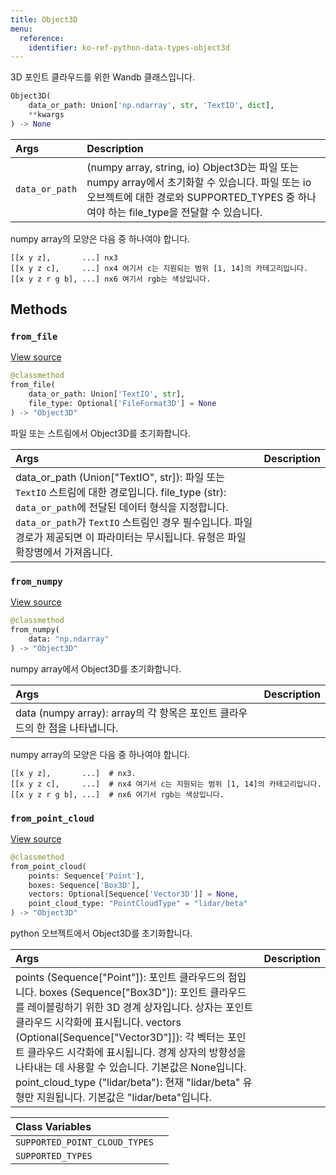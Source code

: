 ```yaml
---
title: Object3D
menu:
  reference:
    identifier: ko-ref-python-data-types-object3d
---
```


<Card title="View the source code" href="https://www.github.com/wandb/wandb/tree/637bddf198525810add5804059001b1b319d6ad1/wandb/sdk/data_types/object_3d.py#L186-L462" icon="github"/>

3D 포인트 클라우드를 위한 Wandb 클래스입니다.

```python
Object3D(
    data_or_path: Union['np.ndarray', str, 'TextIO', dict],
    **kwargs
) -> None
```

| Args | Description |
| :--- | :--- |
|  `data_or_path` |  (numpy array, string, io) Object3D는 파일 또는 numpy array에서 초기화할 수 있습니다. 파일 또는 io 오브젝트에 대한 경로와 SUPPORTED_TYPES 중 하나여야 하는 file_type을 전달할 수 있습니다. |

numpy array의 모양은 다음 중 하나여야 합니다.

```
[[x y z],       ...] nx3
[[x y z c],     ...] nx4 여기서 c는 지원되는 범위 [1, 14]의 카테고리입니다.
[[x y z r g b], ...] nx6 여기서 rgb는 색상입니다.
```

## Methods

### `from_file`

[View source](https://www.github.com/wandb/wandb/tree/637bddf198525810add5804059001b1b319d6ad1/wandb/sdk/data_types/object_3d.py#L332-L349)

```python
@classmethod
from_file(
    data_or_path: Union['TextIO', str],
    file_type: Optional['FileFormat3D'] = None
) -> "Object3D"
```

파일 또는 스트림에서 Object3D를 초기화합니다.

| Args | Description |
| :--- | :--- |
|  data_or_path (Union["TextIO", str]): 파일 또는 `TextIO` 스트림에 대한 경로입니다. file_type (str): `data_or_path`에 전달된 데이터 형식을 지정합니다. `data_or_path`가 `TextIO` 스트림인 경우 필수입니다. 파일 경로가 제공되면 이 파라미터는 무시됩니다. 유형은 파일 확장명에서 가져옵니다. |

### `from_numpy`

[View source](https://www.github.com/wandb/wandb/tree/637bddf198525810add5804059001b1b319d6ad1/wandb/sdk/data_types/object_3d.py#L351-L380)

```python
@classmethod
from_numpy(
    data: "np.ndarray"
) -> "Object3D"
```

numpy array에서 Object3D를 초기화합니다.

| Args | Description |
| :--- | :--- |
|  data (numpy array): array의 각 항목은 포인트 클라우드의 한 점을 나타냅니다. |

numpy array의 모양은 다음 중 하나여야 합니다.

```
[[x y z],       ...]  # nx3.
[[x y z c],     ...]  # nx4 여기서 c는 지원되는 범위 [1, 14]의 카테고리입니다.
[[x y z r g b], ...]  # nx6 여기서 rgb는 색상입니다.
```

### `from_point_cloud`

[View source](https://www.github.com/wandb/wandb/tree/637bddf198525810add5804059001b1b319d6ad1/wandb/sdk/data_types/object_3d.py#L382-L416)

```python
@classmethod
from_point_cloud(
    points: Sequence['Point'],
    boxes: Sequence['Box3D'],
    vectors: Optional[Sequence['Vector3D']] = None,
    point_cloud_type: "PointCloudType" = "lidar/beta"
) -> "Object3D"
```

python 오브젝트에서 Object3D를 초기화합니다.

| Args | Description |
| :--- | :--- |
|  points (Sequence["Point"]): 포인트 클라우드의 점입니다. boxes (Sequence["Box3D"]): 포인트 클라우드를 레이블링하기 위한 3D 경계 상자입니다. 상자는 포인트 클라우드 시각화에 표시됩니다. vectors (Optional[Sequence["Vector3D"]]): 각 벡터는 포인트 클라우드 시각화에 표시됩니다. 경계 상자의 방향성을 나타내는 데 사용할 수 있습니다. 기본값은 None입니다. point_cloud_type ("lidar/beta"): 현재 "lidar/beta" 유형만 지원됩니다. 기본값은 "lidar/beta"입니다. |

| Class Variables |  |
| :--- | :--- |
|  `SUPPORTED_POINT_CLOUD_TYPES`<a id="SUPPORTED_POINT_CLOUD_TYPES"></a> |   |
|  `SUPPORTED_TYPES`<a id="SUPPORTED_TYPES"></a> |   |
